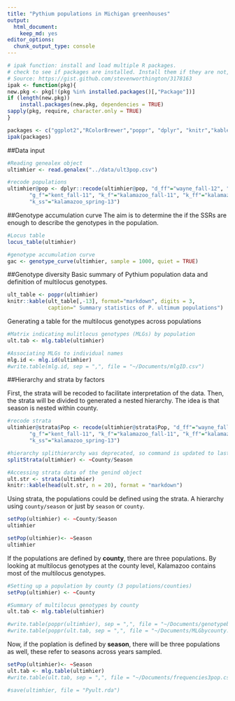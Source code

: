 ```yaml
---
title: "Pythium populations in Michigan greenhouses"
output:
  html_document:
    keep_md: yes
editor_options:
  chunk_output_type: console
---
```


```r
# ipak function: install and load multiple R packages.
# check to see if packages are installed. Install them if they are not, then load them into the R session.
# Source: https://gist.github.com/stevenworthington/3178163
ipak <- function(pkg){
new.pkg <- pkg[!(pkg %in% installed.packages()[,"Package"])]
if (length(new.pkg)) 
    install.packages(new.pkg, dependencies = TRUE)
sapply(pkg, require, character.only = TRUE)
}
```


```r
packages <- c("ggplot2","RColorBrewer","poppr", "dplyr", "knitr","kableExtra")
ipak(packages)
```

##Data input

```r
#Reading genealex object
ultimhier <- read.genalex("../data/ult3pop.csv")

#recode populations
ultimhier@pop <- dplyr::recode(ultimhier@pop, "d_ff"="wayne_fall-12", "d_ss"="wayne_spring-13", 
       "g_f"="kent_fall-11", "k_f"="kalamazoo_fall-11", "k_ff"="kalamazoo_fall-12",
       "k_ss"="kalamazoo_spring-13")
```


##Genotype accumulation curve
The aim is to determine the if the SSRs are enough to describe the genotypes in the population.

```r
#Locus table
locus_table(ultimhier)

#genotype accumulation curve
gac <- genotype_curve(ultimhier, sample = 1000, quiet = TRUE)
```

##Genotype diversity
Basic summary of Pythium population data and definition of multilocus genotypes.

```r
ult_table <- poppr(ultimhier)
knitr::kable(ult_table[,-13], format="markdown", digits = 3,
             caption=" Summary statistics of P. ultimum populations")
```

Generating a table for the multilocus genotypes across populations
```r
#Matrix indicating mulitlocus genotypes (MLGs) by population
ult.tab <- mlg.table(ultimhier)

#Associating MLGs to individual names
mlg.id <- mlg.id(ultimhier)
#write.table(mlg.id, sep = ",", file = "~/Documents/mlgID.csv")
```


##Hierarchy and strata by factors

First, the strata will be recoded to facilitate interpretation of the data.  Then, the strata will be divided to generated a nested 
hierarchy.  The idea is that season is nested within county.

```r
#recode strata
ultimhier@strata$Pop <- recode(ultimhier@strata$Pop, "d_ff"="wayne_fall-12", "d_ss"="wayne_spring-13", 
       "g_f"="kent_fall-11", "k_f"="kalamazoo_fall-11", "k_ff"="kalamazoo_fall-12",
       "k_ss"="kalamazoo_spring-13")

#hierarchy splithierarchy was deprecated, so command is updated to last version poppr
splitStrata(ultimhier) <- ~County/Season

#Accessing strata data of the genind object
ult.str <- strata(ultimhier)
knitr::kable(head(ult.str, n = 20), format = "markdown") 
```

Using strata, the populations could be defined using the strata.  A hierarchy using `county/season` or just by `season` or `county`.

```r
setPop(ultimhier) <- ~County/Season
ultimhier

setPop(ultimhier)<- ~Season
ultimhier
```

If the populations are defined by **county**, there are three populations.  By looking at multilocus genotypes at the county level, Kalamazoo contains most of the multilocus genotypes.

```r
#Setting up a population by county (3 populations/counties)
setPop(ultimhier) <- ~County

#Summary of multilocus genotypes by county
ult.tab <- mlg.table(ultimhier)

#write.table(poppr(ultimhier), sep = ",", file = "~/Documents/genotypebycounty.csv")
#write.table(poppr(ult.tab, sep = ",", file = "~/Documents/MLGbycounty.csv")
```

Now, if the poplation is defined by **season**, there will be three populations as well, these refer to seasons across years sampled.

```r
setPop(ultimhier)<- ~Season
ult.tab <- mlg.table(ultimhier)
#write.table(ult.tab, sep = ",", file = "~/Documents/frequencies3pop.csv")
```


```r
#save(ultimhier, file = "Pyult.rda")
```